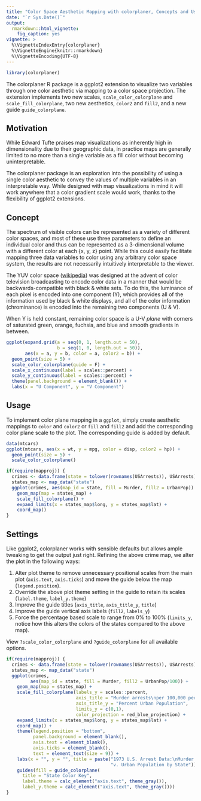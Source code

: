 ```yaml
---
title: "Color Space Aesthetic Mapping with colorplaner, Concepts and Usage"
date: "`r Sys.Date()`"
output:
  rmarkdown::html_vignette:
    fig_caption: yes
vignette: >
  %\VignetteIndexEntry{colorplaner}
  %\VignetteEngine{knitr::rmarkdown}
  %\VignetteEncoding{UTF-8}
---
```


```r
library(colorplaner)
```

The colorplaner R package is a ggplot2 extension to visualize two variables through one color aesthetic via mapping to a color space projection. The extension implements two new scales, `scale_color_colorplane` and `scale_fill_colorplane`, two new aesthetics, `color2` and `fill2`, and a new guide `guide_colorplane`. 

## Motivation

While Edward Tufte praises map visualizations as inherently high in
dimensionality due
to their geographic data, 
in practice maps are generally limited to no more than 
a single variable as a fill color without becoming uninterpretable. 

The colorplaner package is an exploration into the possibility of using a 
single color aesthetic to convey the values of multiple variables in an interpretable way. While designed with map visualizations in mind it will work anywhere that a color gradient scale would work, thanks to the
flexibility of ggplot2 extensions. 

## Concept

The spectrum of visible colors can be represented as a variety of different color spaces, and most of these use three parameters to define an individual color and thus can be represented as a 3-dimensional volume with a different color at each {x, y, z} point. While this could easily facilitate mapping three data variables to color using any arbitrary color space system, the results are not necessarily intuitively interpretable to the viewer. 

The YUV color space ([wikipedia](https://en.wikipedia.org/wiki/YUV)) was designed at the advent of color television broadcasting to encode color data in a manner that would be backwards-compatible with black & white sets. To do this, the luminance of each pixel is encoded into one component (Y), which provides all of the information used by black & white displays, and all of the color information (chrominance) is encoded into the remaining two components (U & V). 

When Y is held constant, remaining color space is a U-V *plane* with corners of saturated green, orange, fuchsia, and blue and smooth gradients in between. 

```r
ggplot(expand.grid(a = seq(0, 1, length.out = 50), 
                   b = seq(1, 0, length.out = 50)), 
       aes(x = a, y = b, color = a, color2 = b)) +
  geom_point(size = 5) +
  scale_color_colorplane(guide = F) +
  scale_x_continuous(label = scales::percent) +
  scale_y_continuous(label = scales::percent) +
  theme(panel.background = element_blank()) +
  labs(x = "U Component", y = "V Component")

```

## Usage

To implement color plane mapping in a `ggplot`, simply create aesthetic mappings to `color` and `color2` or `fill` and `fill2` and add the corresponding color plane scale to the plot. The corresponding guide is added by default. 

```r
data(mtcars)
ggplot(mtcars, aes(x = wt, y = mpg, color = disp, color2 = hp)) +
  geom_point(size = 5) +
  scale_color_colorplane() 

if(require(mapproj)) {
  crimes <- data.frame(state = tolower(rownames(USArrests)), USArrests)
  states_map <- map_data("state")
  ggplot(crimes, aes(map_id = state, fill = Murder, fill2 = UrbanPop)) +
    geom_map(map = states_map) +
    scale_fill_colorplane() +
    expand_limits(x = states_map$long, y = states_map$lat) +
    coord_map() 
}
```

## Settings

Like ggplot2, colorplaner works with sensible defaults but allows ample tweaking to get the output just right. Refining the above crime map, we alter the plot in the following ways:

1. Alter plot theme to remove unnecessary positional scales from the main plot (`axis.text`, `axis.ticks`) and move the guide below the map (`legend.position`). 
2. Override the above plot theme setting in the guide to retain its scales (`label.theme`, `label_y.theme`)
4. Improve the guide titles (`axis_title`, `axis_title_y`, `title`)
3. Improve the guide vertical axis labels (`fill2`, `labels_y`)
4. Force the percentage based scale to range from 0% to 100% (`limits_y`, notice how this alters the colors of the states compared to the above map). 

View `?scale_color_colorplane` and `?guide_colorplane` for all available options. 

```r
if(require(mapproj)) {
  crimes <- data.frame(state = tolower(rownames(USArrests)), USArrests)
  states_map <- map_data("state")
  ggplot(crimes,
         aes(map_id = state, fill = Murder, fill2 = UrbanPop/100)) +
    geom_map(map = states_map) +
    scale_fill_colorplane(labels_y = scales::percent,
                          axis_title = "Murder arrests\nper 100,000 people",
                          axis_title_y = "Percent Urban Population",
                          limits_y = c(0,1),
                          color_projection = red_blue_projection) +
    expand_limits(x = states_map$long, y = states_map$lat) +
    coord_map() +
    theme(legend.position = "bottom",
          panel.background = element_blank(),
          axis.text = element_blank(),
          axis.ticks = element_blank(),
          text = element_text(size = 9)) +
    labs(x = "", y = "", title = paste("1973 U.S. Arrest Data:\nMurder Rate",
                                       "v. Urban Population by State")) +
    guides(fill = guide_colorplane(
      title = "State Color Key",
      label.theme = calc_element("axis.text", theme_gray()),
      label_y.theme = calc_element("axis.text", theme_gray())))
}
```

